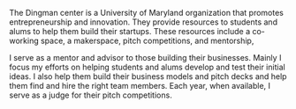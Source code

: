 The Dingman center is a University of Maryland organization that promotes entrepreneurship and innovation. They provide resources to students and alums to help them build their startups. These resources include a co-working space, a makerspace, pitch competitions, and mentorship,

I serve as a mentor and advisor to those building their businesses. Mainly I focus my efforts on helping students and alums develop and test their initial ideas. I also help them build their business models and pitch decks and help them find and hire the right team members. Each year, when available, I serve as a judge for their pitch competitions.
